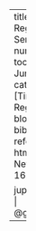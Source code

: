 ---
title: " Spurious Regression in Time Series"
sidebar: auto
number-sections: false
toc: true
author:
  - Jumbong Junior 
categories: []
tags: [Time Series, Spurious Regression]
title-block-banner: false
bibliography: references.bib
format: 
  html: 
    mainfont: Times New Roman
    fontsize: 16pt

jupyter: python3
notice: |
    @granger1974spurious
---